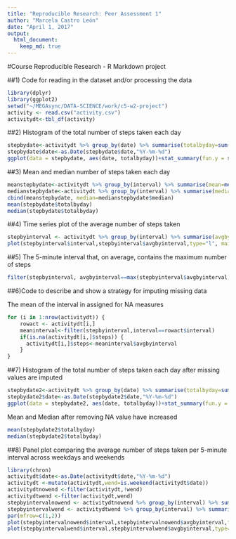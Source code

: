 ```yaml
---
title: "Reproducible Research: Peer Assessment 1"
author: "Marcela Castro León"
date: "April 1, 2017"
output: 
  html_document:
    keep_md: true
---
```


#Course Reproducible Research - R Markdown project 

##1) Code for reading in the dataset and/or processing the data
```r
library(dplyr)
library(ggplot2)
setwd("~/MEGAsync/DATA-SCIENCE/work/c5-w2-project")
activity <- read.csv("activity.csv")
activitydt<-tbl_df(activity)
```


##2) Histogram of the total number of steps taken each day
```r
stepbydate<-activitydt %>% group_by(date) %>% summarise(totalbyday=sum(steps,na.rm = TRUE)) 
stepbydate$date<-as.Date(stepbydate$date,"%Y-%m-%d")
ggplot(data = stepbydate, aes(date, totalbyday))+stat_summary(fun.y = sum,geom = "bar") +xlab("Day") + ylab("Total steps by day")
```

##3) Mean and median number of steps taken each day

```r
meanstepbydate<-activitydt %>% group_by(interval) %>% summarise(mean=mean(steps,na.rm=TRUE))
medianstepbydate<-activitydt %>% group_by(interval) %>% summarise(median=median(steps,na.rm=TRUE))
cbind(meanstepbydate, median=medianstepbydate$median)
mean(stepbydate$totalbyday)
median(stepbydate$totalbyday)
```

##4) Time series plot of the average number of steps taken

```r
stepbyinterval <- activitydt %>% group_by(interval) %>% summarise(avgbyinterval=mean(steps,na.rm=TRUE))
plot(stepbyinterval$interval,stepbyinterval$avgbyinterval,type="l", main="Average number of steps taken", xlab="5 minute interval", ylab="Average steps")
```

##5) The 5-minute interval that, on average, contains the maximum number of steps
```r
filter(stepbyinterval, avgbyinterval==max(stepbyinterval$avgbyinterval))
```

##6)Code to describe and show a strategy for imputing missing data

The mean of the interval in assigned for NA measures
```r
for (i in 1:nrow(activitydt)) {
    rowact <- activitydt[i,]
    meaninterval<-filter(stepbyinterval,interval==rowact$interval) 
    if(is.na(activitydt[i,]$steps)) {
      activitydt[i,]$steps<-meaninterval$avgbyinterval
    }
}
```

##7) Histogram of the total number of steps taken each day after missing values are imputed

```r
stepbydate2<-activitydt %>% group_by(date) %>% summarise(totalbyday=sum(steps)) 
stepbydate2$date<-as.Date(stepbydate2$date,"%Y-%m-%d")
ggplot(data = stepbydate2, aes(date, totalbyday))+stat_summary(fun.y = sum,geom = "bar") +xlab("Day") + ylab("Total steps by day after NA cleaning")
```

Mean and Median after removing NA value have increased
```r
mean(stepbydate2$totalbyday)
median(stepbydate2$totalbyday)
```

##8) Panel plot comparing the average number of steps taken per 5-minute interval across weekdays and weekends
```r
library(chron)
activitydt$date<-as.Date(activitydt$date,"%Y-%m-%d")
activitydt <-mutate(activitydt,wend=is.weekend(activitydt$date))
activitydtnowend <-filter(activitydt,!wend)
activitydtwend <-filter(activitydt,wend)
stepbyintervalnowend <- activitydtnowend %>% group_by(interval) %>% summarise(avgbyinterval=mean(steps,na.rm=TRUE))
stepbyintervalwend <- activitydtwend %>% group_by(interval) %>% summarise(avgbyinterval=mean(steps,na.rm=TRUE))
par(mfrow=c(1,2))
plot(stepbyintervalnowend$interval,stepbyintervalnowend$avgbyinterval,type="l", main="Average steps in workdays", xlab="5 minute interval", ylab="Average steps")
plot(stepbyintervalwend$interval,stepbyintervalwend$avgbyinterval,type="l", main="Average steps taken in weekend", xlab="5 minute interval", ylab="Average steps")
```
